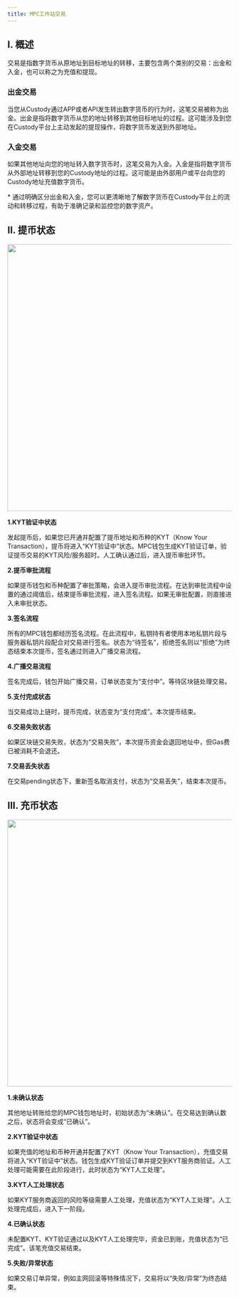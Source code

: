 ---
title: MPC工作站交易
---


## I. 概述

交易是指数字货币从原地址到目标地址的转移，主要包含两个类别的交易：出金和入金，也可以称之为充值和提现。

### 出金交易
当您从Custody通过APP或者API发生转出数字货币的行为时，这笔交易被称为出金。出金是指将数字货币从您的地址转移到其他目标地址的过程。这可能涉及到您在Custody平台上主动发起的提现操作，将数字货币发送到外部地址。
### 入金交易 
如果其他地址向您的地址转入数字货币时，这笔交易为入金。入金是指将数字货币从外部地址转移到您的Custody地址的过程。这可能是由外部用户或平台向您的Custody地址充值数字货币。

<Tip> 
* 通过明确区分出金和入金，您可以更清晰地了解数字货币在Custody平台上的流动和转移过程，有助于准确记录和监控您的数字资产。
</Tip>

## II. 提币状态
<div className="w-full flex items-center justify-center">
    <img src="/images/help-center/withdraw1.png" width="600"/>
</div>

**1.KYT验证中状态**

发起提币后，如果您已开通并配置了提币地址和币种的KYT（Know Your Transaction），提币将进入“KYT验证中”状态。MPC钱包生成KYT验证订单，验证提币交易的KYT风险/服务超时。人工确认通过后，进入提币审批环节。

**2.提币审批流程**

如果提币钱包和币种配置了审批策略，会进入提币审批流程。在达到审批流程中设置的通过阈值后，结束提币审批流程，进入签名流程。如果无审批配置，则直接进入未审批状态。

**3.签名流程**

所有的MPC钱包都经历签名流程。在此流程中，私钥持有者使用本地私钥片段与服务器私钥片段配合对交易进行签名。状态为“待签名”，拒绝签名则以“拒绝”为终态结束本次提币，签名通过则进入广播交易流程。

**4.广播交易流程**

签名完成后，钱包开始广播交易，订单状态变为“支付中”。等待区块链处理交易。

**5.支付完成状态**

当交易成功上链时，提币完成，状态变为“支付完成”。本次提币结束。

**6.交易失败状态**

如果区块链交易失败，状态为“交易失败”，本次提币资金会退回地址中，但Gas费已被消耗不会退还。

**7.交易丢失状态**

在交易pending状态下，重新签名取消支付，状态为“交易丢失”，结束本次提币。


## III. 充币状态

<div className="w-full flex items-center justify-center">
    <img src="/images/help-center/deposit.png" width="600"/>
</div>

**1.未确认状态**

其他地址转账给您的MPC钱包地址时，初始状态为“未确认”。在交易达到确认数之后，状态将会变成“已确认”。


**2.KYT验证中状态**

如果充值的地址和币种开通并配置了KYT（Know Your Transaction），充值交易将进入“KYT验证中”状态。钱包生成KYT验证订单并提交到KYT服务商验证。人工处理可能需要在此阶段进行，此时状态为“KYT人工处理”。


**3.KYT人工处理状态**

如果KYT服务商返回的风险等级需要人工处理，充值状态为“KYT人工处理”。人工处理完成后，进入下一阶段。


**4.已确认状态**

未配置KYT、KYT验证通过以及KYT人工处理完毕，资金已到账，充值状态为“已完成”。该笔充值交易结束。


**5.失败/异常状态**

如果交易订单异常，例如主网回滚等特殊情况下，交易将以“失败/异常”为终态结束。